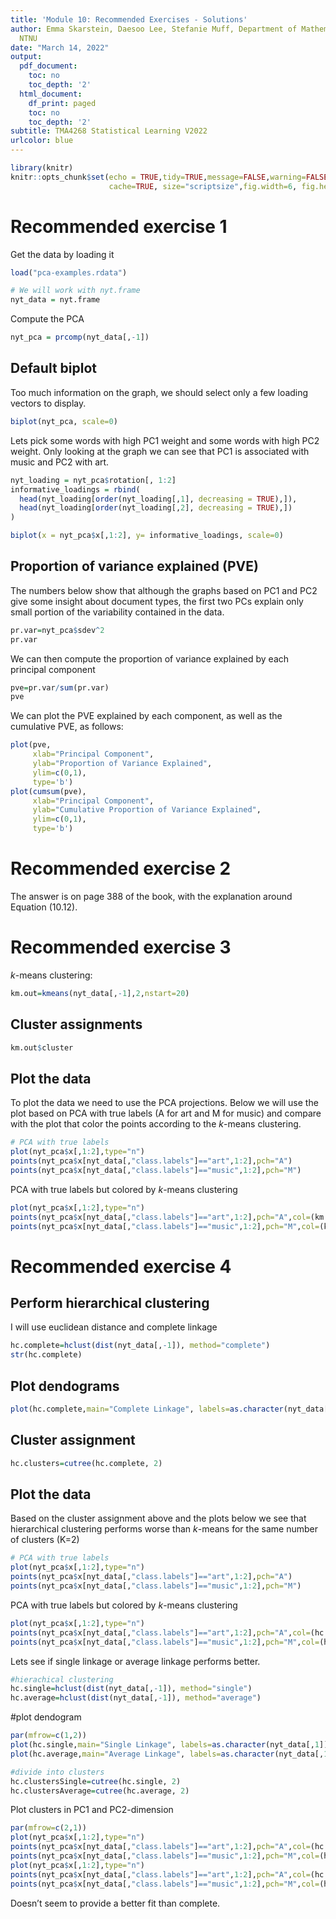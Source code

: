```yaml
---
title: 'Module 10: Recommended Exercises - Solutions'
author: Emma Skarstein, Daesoo Lee, Stefanie Muff, Department of Mathematical Sciences,
  NTNU
date: "March 14, 2022"
output:
  pdf_document:
    toc: no
    toc_depth: '2'
  html_document:
    df_print: paged
    toc: no
    toc_depth: '2'
subtitle: TMA4268 Statistical Learning V2022
urlcolor: blue
---
```


```r
library(knitr)
knitr::opts_chunk$set(echo = TRUE,tidy=TRUE,message=FALSE,warning=FALSE,strip.white=TRUE,prompt=FALSE,
                      cache=TRUE, size="scriptsize",fig.width=6, fig.height=4,fig.align = "center")

```

# Recommended exercise 1

Get the data by loading it
```r

load("pca-examples.rdata")

# We will work with nyt.frame
nyt_data = nyt.frame
```

Compute the PCA

```r
nyt_pca = prcomp(nyt_data[,-1])
```

## Default biplot

Too much information on the graph, we should select only a few loading vectors to display.

```r
biplot(nyt_pca, scale=0)
```

Lets pick some words with high PC1 weight and some words with high PC2 weight. Only looking at the graph we can see that PC1 is associated with music and PC2 with art.

```r
nyt_loading = nyt_pca$rotation[, 1:2]
informative_loadings = rbind(
  head(nyt_loading[order(nyt_loading[,1], decreasing = TRUE),]),
  head(nyt_loading[order(nyt_loading[,2], decreasing = TRUE),])
)

biplot(x = nyt_pca$x[,1:2], y= informative_loadings, scale=0)
```

## Proportion of variance explained (PVE) 

The numbers below show that although the graphs based on PC1 and PC2 give some insight about document types, the first two PCs explain only small portion of the variability contained in the data.

```r
pr.var=nyt_pca$sdev^2
pr.var
```

We can then compute the proportion of variance explained by each principal component

```r
pve=pr.var/sum(pr.var)
pve
```

We can plot the PVE explained by each component, as well
as the cumulative PVE, as follows:

```r
plot(pve, 
     xlab="Principal Component", 
     ylab="Proportion of Variance Explained", 
     ylim=c(0,1),
     type='b')
plot(cumsum(pve), 
     xlab="Principal Component", 
     ylab="Cumulative Proportion of Variance Explained", 
     ylim=c(0,1),
     type='b')
```

# Recommended exercise 2

The answer is on page 388 of the book, with the explanation around Equation (10.12).

# Recommended exercise 3

$k$-means clustering:

```r
km.out=kmeans(nyt_data[,-1],2,nstart=20)
```

## Cluster assignments

```r
km.out$cluster
```

## Plot the data

To plot the data we need to use the PCA projections. Below we will use the plot based on PCA with true labels (A for art and M for music) and compare with the plot that color the points according to the $k$-means clustering.

```r
# PCA with true labels
plot(nyt_pca$x[,1:2],type="n")
points(nyt_pca$x[nyt_data[,"class.labels"]=="art",1:2],pch="A")
points(nyt_pca$x[nyt_data[,"class.labels"]=="music",1:2],pch="M")
```


PCA with true labels but colored by $k$-means clustering
```r
plot(nyt_pca$x[,1:2],type="n")
points(nyt_pca$x[nyt_data[,"class.labels"]=="art",1:2],pch="A",col=(km.out$cluster+1)[nyt_data[,"class.labels"]=="art"])
points(nyt_pca$x[nyt_data[,"class.labels"]=="music",1:2],pch="M",col=(km.out$cluster+1)[nyt_data[,"class.labels"]=="music"])
```

# Recommended exercise 4

## Perform hierarchical clustering

I will use euclidean distance and complete linkage

```r
hc.complete=hclust(dist(nyt_data[,-1]), method="complete")
str(hc.complete)
```

## Plot dendograms

```r
plot(hc.complete,main="Complete Linkage", labels=as.character(nyt_data[,1]), xlab="", sub="", cex=.9)
```

## Cluster assignment

```r
hc.clusters=cutree(hc.complete, 2)
```

## Plot the data

Based on the cluster assignment above and the plots below we see that hierarchical clustering performs worse than $k$-means for the same number of clusters (K=2)


```r
# PCA with true labels
plot(nyt_pca$x[,1:2],type="n")
points(nyt_pca$x[nyt_data[,"class.labels"]=="art",1:2],pch="A")
points(nyt_pca$x[nyt_data[,"class.labels"]=="music",1:2],pch="M")
```


PCA with true labels but colored by $k$-means clustering
```r
plot(nyt_pca$x[,1:2],type="n")
points(nyt_pca$x[nyt_data[,"class.labels"]=="art",1:2],pch="A",col=(hc.clusters+1)[nyt_data[,"class.labels"]=="art"])
points(nyt_pca$x[nyt_data[,"class.labels"]=="music",1:2],pch="M",col=(hc.clusters+1)[nyt_data[,"class.labels"]=="music"])
```

Lets see if single linkage or average linkage performs better.

```r
#hierachical clustering
hc.single=hclust(dist(nyt_data[,-1]), method="single")
hc.average=hclust(dist(nyt_data[,-1]), method="average")
```


#plot dendogram
```r
par(mfrow=c(1,2))
plot(hc.single,main="Single Linkage", labels=as.character(nyt_data[,1]), xlab="", sub="", cex=.9)
plot(hc.average,main="Average Linkage", labels=as.character(nyt_data[,1]), xlab="", sub="", cex=.9)

#divide into clusters
hc.clustersSingle=cutree(hc.single, 2)
hc.clustersAverage=cutree(hc.average, 2)
```

Plot clusters in PC1 and PC2-dimension
```r
par(mfrow=c(2,1))
plot(nyt_pca$x[,1:2],type="n")
points(nyt_pca$x[nyt_data[,"class.labels"]=="art",1:2],pch="A",col=(hc.clustersSingle+1)[nyt_data[,"class.labels"]=="art"])
points(nyt_pca$x[nyt_data[,"class.labels"]=="music",1:2],pch="M",col=(hc.clustersSingle+1)[nyt_data[,"class.labels"]=="music"])
plot(nyt_pca$x[,1:2],type="n")
points(nyt_pca$x[nyt_data[,"class.labels"]=="art",1:2],pch="A",col=(hc.clustersAverage+1)[nyt_data[,"class.labels"]=="art"])
points(nyt_pca$x[nyt_data[,"class.labels"]=="music",1:2],pch="M",col=(hc.clustersAverage+1)[nyt_data[,"class.labels"]=="music"])
```

Doesn't seem to provide a better fit than complete. 